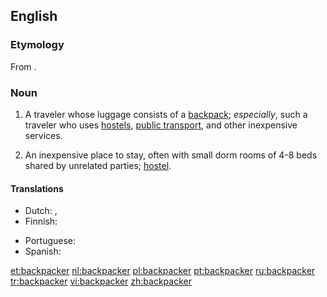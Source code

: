 ==English==

===Etymology===
From {{suffix|backpack|er}}.

===Noun===
{{en-noun}}

# A traveler whose luggage consists of a [[backpack]]; ''especially'', such a traveler who uses [[hostel]]s, [[public transport]], and other inexpensive services.
# {{context|chiefly|New Zealand|lang=en}} An inexpensive place to stay, often with small dorm rooms of 4-8 beds shared by unrelated parties; [[hostel]].

====Translations====
{{trans-top|A traveler}}
* Dutch: {{t+|nl|rugzakreiziger|m}}, {{t+|nl|backpacker|m}}
* Finnish: {{t-|fi|reppumatkaaja}}
{{trans-mid}}
* Portuguese: {{t-|pt|mochileiro}}
* Spanish: {{t-|es|mochilero|m}}
{{trans-bottom}}

{{trans-top|A hostel}}
{{trans-mid}}
{{trans-bottom}}

[[et:backpacker]]
[[nl:backpacker]]
[[pl:backpacker]]
[[pt:backpacker]]
[[ru:backpacker]]
[[tr:backpacker]]
[[vi:backpacker]]
[[zh:backpacker]]